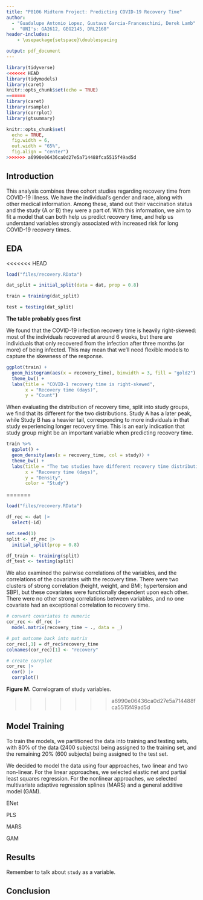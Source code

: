 ```yaml
---
title: "P8106 Midterm Project: Predicting COVID-19 Recovery Time"
author: 
  - "Guadalupe Antonio Lopez, Gustavo Garcia-Franceschini, Derek Lamb"
  -  "UNI's: GA2612, GEG2145, DRL2168"
header-includes:
    - \usepackage{setspace}\doublespacing

output: pdf_document
---
```


```r
library(tidyverse)
<<<<<<< HEAD
library(tidymodels)
library(caret)
knitr::opts_chunk$set(echo = TRUE)
=======
library(caret)
library(rsample)
library(corrplot)
library(gtsummary)

knitr::opts_chunk$set(
  echo = TRUE, 
  fig.width = 6,
  out.width = "65%",
  fig.align = "center")
>>>>>>> a6990e06436ca0d27e5a714488fca5515f49ad5d
```

## Introduction

This analysis combines three cohort studies regarding recovery time from COVID-19 illness. We have the individual's gender and race, along with other medical information. Among these, stand out their vaccination status and the study (A or B) they were a part of. With this information, we aim to fit a model that can both help us predict recovery time, and help us understand variables strongly associated with increased risk for long COVID-19 recovery times.

## EDA

<<<<<<< HEAD
```r
load("files/recovery.RData")

dat_split = initial_split(data = dat, prop = 0.8)

train = training(dat_split)

test = testing(dat_split)
```


**The table probably goes first**

We found that the COVID-19 infection recovery time is heavily right-skewed: most of the individuals recovered at around 6 weeks, but there are individuals that only recovered from the infection after three months (or more) of being infected. This may mean that we'll need flexible models to capture the skewness of the response.

```r
ggplot(train) +
  geom_histogram(aes(x = recovery_time), binwidth = 3, fill = "gold2") +
  theme_bw() + 
  labs(title = "COVID-1 recovery time is right-skewed",
       x = "Recovery time (days)",
       y = "Count")
```

When evaluating the distribution of recovery time, split into study groups, we find that its different for the two distributions. Study A has a later peak, while Study B has a heavier tail, corresponding to more individuals in that study experiencing longer recovery time. This is an early indication that study group might be an important variable when predicting recovery time. 

```r
train %>%
  ggplot() +
  geom_density(aes(x = recovery_time, col = study)) +
  theme_bw() + 
  labs(title = "The two studies have different recovery time distributions",
       x = "Recovery time (days)",
       y = "Density",
       color = "Study")
```
=======
```r
load("files/recovery.RData")

df_rec <- dat |> 
  select(-id)

set.seed(1)
split <- df_rec |> 
  initial_split(prop = 0.8)

df_train <- training(split)
df_test <- testing(split)
```




We also examined the pairwise correlations of the variables, and the correlations of the covariates with the recovery time. There were two clusters of strong correlation (height, weight, and BMI; hypertension and SBP), but these covariates were functionally dependent upon each other. There were no other strong correlations between variables, and no one covariate had an exceptional correlation to recovery time.

```r
# convert covariates to numeric
cor_rec <- df_rec |> 
  model.matrix(recovery_time ~ ., data = _) 

# put outcome back into matrix
cor_rec[,1] = df_rec$recovery_time
colnames(cor_rec)[1] <- "recovery"

# create corrplot
cor_rec |> 
  cor() |> 
  corrplot()
```
**Figure M.** Correlogram of study variables.

>>>>>>> a6990e06436ca0d27e5a714488fca5515f49ad5d

## Model Training
To train the models, we partitioned the data into training and testing sets, with 80% of the data (2400 subjects) being assigned to the training set, and the remaining 20% (600 subjects) being assigned to the test set.

We decided to model the data using four approaches, two linear and two non-linear. For the linear approaches, we selected elastic net and partial least squares regression. For the nonlinear approaches, we selected multivariate adaptive regression splines (MARS) and a general additive model (GAM).

ENet

PLS

MARS

GAM


## Results 

Remember to talk about `study` as a variable.

## Conclusion
